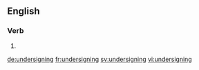
==English==

===Verb===
{{head|en|present participle}}

# {{present participle of|undersign|lang=en}}

[[de:undersigning]]
[[fr:undersigning]]
[[sv:undersigning]]
[[vi:undersigning]]
